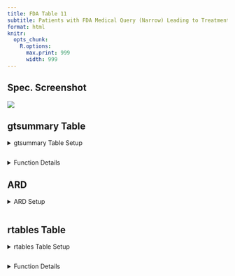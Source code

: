 ```yaml
---
title: FDA Table 11
subtitle: Patients with FDA Medical Query (Narrow) Leading to Treatment Discontinuation, Safety Population, Pooled Analyses
format: html
knitr:
  opts_chunk: 
    R.options:
      max.print: 999
      width: 999
---
```


::: panel-tabset
## Spec. Screenshot

![](../assets/images/screenshots/table_11.png){fig-align="center"}

## gtsummary Table

<details>
  <summary>gtsummary Table Setup</summary>
```r
# Load Libraries & Data
library(cardinal)

adsl <- random.cdisc.data::cadsl
adae <- random.cdisc.data::cadae

# Pre-Processing - Ensure required variables fmqsc_var and fmqnam_var exist in adae
set.seed(1)
adae <- adae |>
  dplyr::rename(FMQ01SC = SMQ01SC) |>
  dplyr::mutate(
    AESER = sample(c("Y", "N"), size = nrow(adae), replace = TRUE),
    FMQ01NAM = sample(c("FMQ1", "FMQ2", "FMQ3"), size = nrow(adae), replace = TRUE)
  )
adae$DCSREAS[is.na(adae$DCSREAS)] <- "ADVERSE EVENT"
adae$FMQ01SC[is.na(adae$FMQ01SC)] <- "NARROW"

# Output Table
make_table_11(df = adae, denominator = adsl, return_ard = FALSE)
```
</details>

```r
```

<details>
  <summary>Function Details</summary>
### `make_table_11()`

------------------------------------------------------------------------

Required variables:

-   **`df`**: `USUBJID`, `AEBODSYS`, `AESER`, `DCSREAS`, and the variables specified by `arm_var`, `saffl_var`, `fmqsc_var`, and `fmqnam_var`.
-   **`denominator`** (if specified): `USUBJID` and the variables specified by `arm_var` and `saffl_var`.

|                 |                                                                                                          |               |
|-----------------|----------------------------------------------------------------------------------------------------------|---------------|
| **Argument**    | **Description**                                                                                          | **Default**   |
| `df`            | (`data.frame`) Dataset (typically ADSL) required to build table.                                         | *No default*  |
| `return_ard`    | (`flag`) Whether an ARD should be returned.                                                              | `TRUE`        |
| `denominator`   | (`character`) Alternative dataset used only to calculate column counts.                                  | `NULL`        |
| `id_var`        | (`character`) Identifier variable used to count the participants within each flag.                       | `"USUBJID"`   |
| `arm_var`       | (`character`) Arm variable used to split table into columns.                                             | `"ARM"`       |
| `saffl_var`     | (`character`) Flag variable used to indicate inclusion in safety population.                             | `"SAFFL"`     |
| `fmqsc_var`     | (`character`) FMQ scope variable to use in table.                                                        | `"FMQ01SC"`   |
| `fmqnam_var`    | (`character`) FMQ reference name variable to use in table.                                               | `"FMQ01NAM"`  |
| `fmq_scope`     | (`character`) FMQ scope, can be '"NARROW"' or '"BROAD"'.                                                 | `"NARROW"`    |
| `na_level`      | (`character`) String to represent missing values.                                                        | `"<Missing>"` |

Source code for this function is available [here](https://github.com/pharmaverse/cardinal/blob/main/R/fda-table_11.R).
</details>

## ARD

<details>
  <summary>ARD Setup</summary>
```r
# Load Libraries & Data
library(cardinal)

adsl <- random.cdisc.data::cadsl
adae <- random.cdisc.data::cadae

# Pre-Processing - Ensure required variables fmqsc_var and fmqnam_var exist in adae
set.seed(1)
adae <- adae |>
  dplyr::rename(FMQ01SC = SMQ01SC) |>
  dplyr::mutate(
    AESER = sample(c("Y", "N"), size = nrow(adae), replace = TRUE),
    FMQ01NAM = sample(c("FMQ1", "FMQ2", "FMQ3"), size = nrow(adae), replace = TRUE)
  )
adae$DCSREAS[is.na(adae$DCSREAS)] <- "ADVERSE EVENT"
adae$FMQ01SC[is.na(adae$FMQ01SC)] <- "NARROW"

# Create Table & ARD
result <- make_table_11(df = adae, denominator = adsl)

# Output ARD
result$ard
```
</details>

```r
```

## rtables Table

<details>
  <summary>rtables Table Setup</summary>
```r
# Load Libraries & Data
library(cardinal)

adsl <- random.cdisc.data::cadsl
adae <- random.cdisc.data::cadae

# Pre-Processing - Ensure required variables fmqsc_var and fmqnam_var exist in adae
set.seed(1)
adae <- adae |>
  dplyr::rename(FMQ01SC = SMQ01SC) |>
  dplyr::mutate(
    AESER = sample(c("Y", "N"), size = nrow(adae), replace = TRUE),
    FMQ01NAM = sample(c("FMQ1", "FMQ2", "FMQ3"), size = nrow(adae), replace = TRUE)
  )
adae$DCSREAS[is.na(adae$DCSREAS)] <- "ADVERSE EVENT"
adae$FMQ01SC[is.na(adae$FMQ01SC)] <- "NARROW"

# Output Table
risk_diff <- list(arm_x = "B: Placebo", arm_y = "A: Drug X") # optional
make_table_11_rtables(df = adae, alt_counts_df = adsl, risk_diff = risk_diff)
```
</details>

```r
```

<details>
  <summary>Function Details</summary>
### `make_table_11_rtables()`

------------------------------------------------------------------------

Required variables:

-   **`df`**: `USUBJID`, `AEBODSYS`, `AESER`, `DCSREAS`, and the variables specified by `arm_var`, `saffl_var`, `fmqsc_var`, and `fmqnam_var`.
-   **`alt_counts_df`** (if specified): `USUBJID` and the variables specified by `arm_var` and `saffl_var`.

+------------------+----------------------------------------------------------------------------------------------------------------------------------------------------------------------------------------------------------------------------------------------------------------+---------------+
| **Argument**     | **Description**                                                                                                                                                                                                                                                | **Default**   |
+------------------+----------------------------------------------------------------------------------------------------------------------------------------------------------------------------------------------------------------------------------------------------------------+---------------+
| `adae`           | (`data.frame`) Dataset (typically ADAE) required to build table.                                                                                                                                                                                               | *No default*  |
+------------------+----------------------------------------------------------------------------------------------------------------------------------------------------------------------------------------------------------------------------------------------------------------+---------------+
| `alt_counts_df`  | (`character`) Alternative dataset used only to calculate column counts.                                                                                                                                                                                        | `NULL`        |
+------------------+----------------------------------------------------------------------------------------------------------------------------------------------------------------------------------------------------------------------------------------------------------------+---------------+
| `show_colcounts` | (`flag`) Whether column counts should be printed.                                                                                                                                                                                                              | `TRUE`        |
+------------------+----------------------------------------------------------------------------------------------------------------------------------------------------------------------------------------------------------------------------------------------------------------+---------------+
| `arm_var`        | (`character`) Arm variable used to split table into columns.                                                                                                                                                                                                   | `"ARM"`       |
+------------------+----------------------------------------------------------------------------------------------------------------------------------------------------------------------------------------------------------------------------------------------------------------+---------------+
| `saffl_var`      | (`character`) Flag variable used to indicate inclusion in safety population.                                                                                                                                                                                   | `"SAFFL"`     |
+------------------+----------------------------------------------------------------------------------------------------------------------------------------------------------------------------------------------------------------------------------------------------------------+---------------+
| `fmqsc_var`      | (`character`) FMQ scope variable to use in table.                                                                                                                                                                                                              | `"FMQ01SC"`   |
+------------------+----------------------------------------------------------------------------------------------------------------------------------------------------------------------------------------------------------------------------------------------------------------+---------------+
| `fmqnam_var`     | (`character`) FMQ reference name variable to use in table.                                                                                                                                                                                                     | `"FMQ01NAM"`  |
+------------------+----------------------------------------------------------------------------------------------------------------------------------------------------------------------------------------------------------------------------------------------------------------+---------------+
| `fmq_scope`      | (`character`) FMQ scope, can be '"NARROW"' or '"BROAD"'.                                                                                                                                                                                                       | `"NARROW"`    |
+------------------+----------------------------------------------------------------------------------------------------------------------------------------------------------------------------------------------------------------------------------------------------------------+---------------+
| `lbl_overall`    | (`character`) If specified, an overall column will be added to the table with the given value as the column label.                                                                                                                                             | `NULL`        |
+------------------+----------------------------------------------------------------------------------------------------------------------------------------------------------------------------------------------------------------------------------------------------------------+---------------+
| `risk_diff`      | (named `list`) List of settings to apply to add a risk difference column to the table. See [`tern::add_riskdiff()`](https://insightsengineering.github.io/tern/main/reference/add_riskdiff.html) for more details. List should contain the following elements: | `NULL`        |
|                  |                                                                                                                                                                                                                                                                |               |
|                  | -   `arm_x`: (required) the name of reference arm.                                                                                                                                                                                                             |               |
|                  |                                                                                                                                                                                                                                                                |               |
|                  | -   `arm_y`: (required) the name of the arm to compare to the reference arm.                                                                                                                                                                                   |               |
|                  |                                                                                                                                                                                                                                                                |               |
|                  | -   `col_label`: (optional) label to use for the risk difference column. Defaults to `"Risk Difference (%) (95% CI)"`.                                                                                                                                         |               |
|                  |                                                                                                                                                                                                                                                                |               |
|                  | -   `pct`: (optional) whether the output should be returned as percentages. Defaults to `TRUE`.                                                                                                                                                                |               |
+------------------+----------------------------------------------------------------------------------------------------------------------------------------------------------------------------------------------------------------------------------------------------------------+---------------+
| `prune_0`        | (`flag`) Whether all-zero rows should be removed from the table.                                                                                                                                                                                               | `FALSE`       |
+------------------+----------------------------------------------------------------------------------------------------------------------------------------------------------------------------------------------------------------------------------------------------------------+---------------+
| `na_level`       | (`character`) String to represent missing values.                                                                                                                                                                                                              | `"<Missing>"` |
+------------------+----------------------------------------------------------------------------------------------------------------------------------------------------------------------------------------------------------------------------------------------------------------+---------------+
| `annotations`    | (named `list` of `character`) List of annotations to add to the table. Valid annotation types are `title`, `subtitles`, `main_footer`, and `prov_footer.` Each name-value pair should use the annotation type as name and the desired string as value.         | `NULL`        |
+------------------+----------------------------------------------------------------------------------------------------------------------------------------------------------------------------------------------------------------------------------------------------------------+---------------+

Source code for this function is available [here](https://github.com/pharmaverse/cardinal/blob/main/R/fda-table_11.R).
</details>

:::
